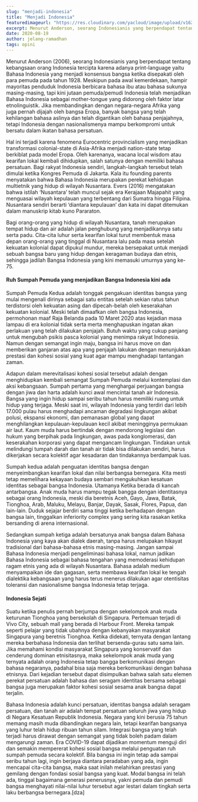 ```yaml
---
slug: "menjadi-indonesia"
title: "Menjadi Indonesia"
featuredimageurl: "https://res.cloudinary.com/yacloud/image/upload/v1624709592/articles%20pictures/2020-08-19-menjadi-indonesia/menjadi_indonesia_duaxdu.jpg"
excerpt: Menurut Anderson, seorang Indonesianis yang berpendapat tentang kebangsaan orang Indonesia tercipta karena adanya print-language yaitu Bahasa Indonesia.
date: 2020-08-19
author: jelang-ramadhan
tags: opini
---
```


Menurut Anderson (2006), seorang Indonesianis yang berpendapat tentang kebangsaan orang Indonesia tercipta karena adanya print-language yaitu Bahasa Indonesia yang menjadi konsensus bangsa ketika disepakati oleh para pemuda pada tahun 1928. Meskipun pada awal kemerdekaan, hampir mayoritas penduduk Indonesia berbicara bahasa ibu atau bahasa sukunya masing-masing, tapi kini jutaan pemuda/pemudi Indonesia telah menjadikan Bahasa Indonesia sebagai mother-tongue yang didorong oleh faktor latar etnolinguistik. Jika membandingkan dengan negara-negara Afrika yang juga pernah dijajah oleh bangsa Eropa, banyak bangsa yang telah kehilangan bahasa aslinya dan telah digantikan oleh bahasa penjajahnya, tetapi Indonesia dengan nasionalismenya mampu berkompromi untuk bersatu dalam ikatan bahasa persatuan.

Hal ini terjadi karena fenomena Eurocentric provincialism yang menjadikan transformasi colonial-state di Asia-Afrika menjadi nation-state tetap berkiblat pada model Eropa. Oleh karenanya, wacana local wisdom atau kearifan lokal kembali dihidupkan, salah satunya dengan memiliki bahasa persatuan. Bagi rakyat Indonesia sendiri, langkah-langkah tersebut telah dimulai ketika Kongres Pemuda di Jakarta. Kala itu founding parents menyatakan bahwa Bahasa Indonesia merupakan perekat kehidupan multietnik yang hidup di wilayah Nusantara. Evers (2016) mengatakan bahwa istilah ‘Nusantara’ telah muncul sejak era Kerajaan Majapahit yang menguasai wilayah kepulauan yang terbentang dari Sumatra hingga Filipina. Nusantara sendiri berarti ‘diantara kepulauan’ dan kata ini dapat ditemukan dalam manuskrip kitab kuno Pararaton.

Bagi orang-orang yang hidup di wilayah Nusantara, tanah merupakan tempat hidup dan air adalah jalan penghubung yang menjadikannya satu serta padu. Cita-cita luhur serta kearifan lokal turut membentuk masa depan orang-orang yang tinggal di Nusantara lalu pada masa setelah kekuatan kolonial dapat dipukul mundur, mereka bersepakat untuk menjadi sebuah bangsa baru yang hidup dengan keragaman budaya dan etnis, sehingga jadilah Bangsa Indonesia yang kini memasuki umurnya yang ke-75.

#### Ruh Sumpah Pemuda yang menjadikan Bangsa Indonesia kini ada

Sumpah Pemuda Kedua adalah tonggak pengakuan identitas bangsa yang mulai mengenali dirinya sebagai satu entitas setelah sekian ratus tahun terdistorsi oleh kekuatan asing dan dipecah-belah oleh keserakahan kekuatan kolonial. Meski telah dimaafkan oleh bangsa Indonesia, permohonan maaf Raja Belanda pada 10 Maret 2020 atas kejadian masa lampau di era kolonial tidak serta merta menghapuskan ingatan akan perlakuan yang telah dilakukan penjajah. Butuh waktu yang cukup panjang untuk mengubah psikis pasca kolonial yang menimpa rakyat Indonesia. Namun dengan semangat ingin maju, bangsa ini harus move on dan memberikan ganjaran atas apa yang penjajah lakukan dengan menunjukkan prestasi dan kohesi sosial yang kuat agar mampu menghadapi tantangan zaman.

Adapun dalam merevitalisasi kohesi sosial tersebut adalah dengan menghidupkan kembali semangat Sumpah Pemuda melalui kontemplasi dan aksi kebangsaan. Sumpah pertama yang menghargai perjuangan bangsa dengan jiwa dan harta adalah kunci awal mencintai tanah air Indonesia. Bangsa yang ingin hidup sampai seribu tahun harus memiliki ruang untuk hidup yang terjaga. Meski saat ini, wilayah Indonesia yang terdiri dari lebih 17.000 pulau harus menghadapi ancaman degradasi lingkungan akibat polusi, ekspansi ekonomi, dan pemanasan global yang dapat menghilangkan kepulauan-kepulauan kecil akibat meningginya permukaan air laut. Kaum muda harus bertindak dengan mendorong legislasi dan hukum yang berpihak pada lingkungan, awas pada konglomerasi, dan keserakahan korporasi yang dapat mengancam lingkungan. Tindakan untuk melindungi tumpah darah dan tanah air tidak bisa dilakukan sendiri, harus dikerjakan secara kolektif agar kesadaran dan tindakannya berdampak luas.

Sumpah kedua adalah penguatan identitas bangsa dengan menyeimbangkan kearifan lokal dan nilai berbangsa bernegara. Kita mesti tetap memelihara kekayaan budaya sembari mengukuhkan kesatuan identitas sebagai bangsa Indonesia. Utamanya Ketika berada di kancah antarbangsa. Anak muda harus mampu tegak bangga dengan identitasnya sebagai orang Indonesia, meski dia beretnis Aceh, Gayo, Jawa, Batak, Tionghoa, Arab, Maluku, Melayu, Banjar, Dayak, Sasak, Flores, Papua, dan lain-lain. Duduk sejajar berdiri sama tinggi ketika berhadapan dengan bangsa lain, tinggalkan inferiority complex yang sering kita rasakan ketika bersanding di arena internasional.

Sedangkan sumpah ketiga adalah bersatunya anak bangsa dalam Bahasa Indonesia yang kaya akan dialek daerah, tanpa harus melupakan hikayat tradisional dari bahasa-bahasa etnis masing-masing. Jangan sampai Bahasa Indonesia menjadi pengeliminasi bahasa lokal, namun jadikan Bahasa Indonesia sebagai bahasa tengahan yang memoderasi kehidupan ragam etnis yang ada di wilayah Nusantara. Bahasa adalah medium menyampaikan ide dan gagasan, serta membawa kearifan lokal ke tengah dialektika kebangsaan yang harus terus menerus dilakukan agar otentisitas toleransi dan nasionalisme bangsa Indonesia tetap terjaga.

#### Indonesia Sejati

Suatu ketika penulis pernah berjumpa dengan sekelompok anak muda keturunan Tionghoa yang bersekolah di Singapura. Pertemuan terjadi di Vivo City, sebuah mall yang berada di Harbour Front. Mereka tampak seperti pelajar yang tidak ubahnya dengan kebanyakan masyarakat Singapura yang beretnis Tionghoa. Ketika didekati, ternyata dengan lantang mereka berbahasa Indonesia dan terlihat bersenda-gurau satu sama lain. Jika memahami kondisi masyarakat Singapura yang konservatif dan cenderung dominan etnisitasnya, maka sekelompok anak muda yang ternyata adalah orang Indonesia tetap bangga berkomunikasi dengan bahasa negaranya, padahal bisa saja mereka berkomunikasi dengan bahasa etnisnya. Dari kejadian tersebut dapat disimpulkan bahwa salah satu elemen perekat persatuan adalah bahasa dan seragam identitas bersama sebagai bangsa juga merupakan faktor kohesi sosial sesama anak bangsa dapat terjalin.

Bahasa Indonesia adalah kunci persatuan, identitas bangsa adalah seragam persatuan, dan tanah air adalah tempat persatuan seluruh jiwa yang hidup di Negara Kesatuan Republik Indonesia. Negara yang kini berusia 75 tahun memang masih muda dibandingkan negara lain, tetapi kearifan bangsanya yang luhur telah hidup ribuan tahun silam. Integrasi bangsa yang telah terjadi harus dirawat dengan semangat yang tidak boleh padam dalam mengarungi zaman. Era COVID-19 dapat dijadikan momentum menguji diri dan semakin mempererat kohesi sosial bangsa melalui penguatan ruh sumpah pemuda secara kolektif.
Bila bangsa ini ingin tetap ada sampai seribu tahun lagi, ingin berjaya diantara peradaban yang ada, ingin mencapai cita-cita bangsa, maka saat inilah melahirkan prestasi yang gemilang dengan fondasi sosial bangsa yang kuat. Modal bangsa ini telah ada, tinggal bagaimana generasi penerusnya, yakni pemuda dan pemudi bangsa menghayati nilai-nilai luhur tersebut agar lestari dalam tingkah serta laku berbangsa bernegara.[dza]
